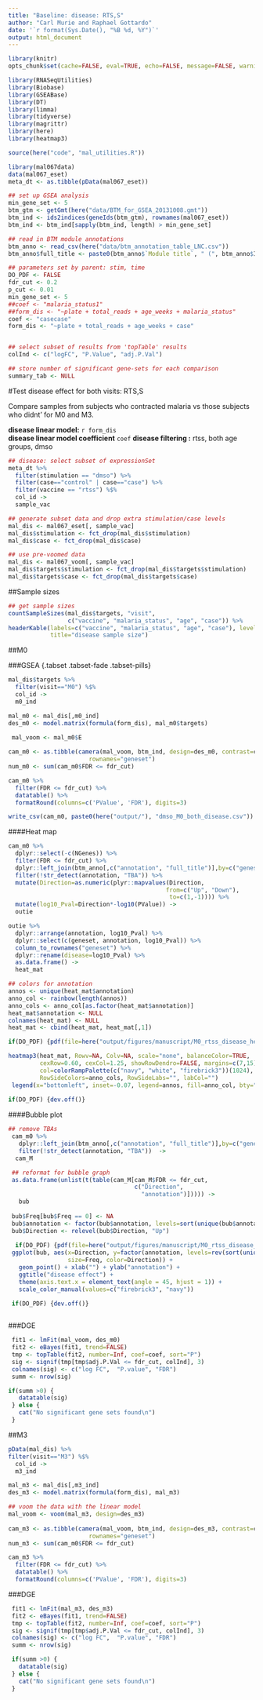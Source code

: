 ```yaml
---
title: "Baseline: disease: RTS,S"
author: "Carl Murie and Raphael Gottardo"
date: '`r format(Sys.Date(), "%B %d, %Y")`'
output: html_document
---
```


```r
library(knitr)
opts_chunk$set(cache=FALSE, eval=TRUE, echo=FALSE, message=FALSE, warning=FALSE, results='asis')
```

```r
library(RNASeqUtilities)
library(Biobase)
library(GSEABase)
library(DT)
library(limma)
library(tidyverse)
library(magrittr)
library(here)
library(heatmap3)

source(here("code", "mal_utilities.R"))
```


```r
library(mal067data)
data(mal067_eset)
meta_dt <- as.tibble(pData(mal067_eset))
```


```r
## set up GSEA analysis
min_gene_set <- 5
btm_gtm <- getGmt(here("data/BTM_for_GSEA_20131008.gmt"))
btm_ind <- ids2indices(geneIds(btm_gtm), rownames(mal067_eset))
btm_ind <- btm_ind[sapply(btm_ind, length) > min_gene_set]

## read in BTM module annotations
btm_anno <- read_csv(here("data/btm_annotation_table_LNC.csv"))
btm_anno$full_title <- paste0(btm_anno$`Module title`, " (", btm_anno$ID, ")")
```


```r

## parameters set by parent: stim, time
DO_PDF <- FALSE
fdr_cut <- 0.2
p_cut <- 0.01
min_gene_set <- 5
##coef <- "malaria_status1"
##form_dis <- "~plate + total_reads + age_weeks + malaria_status"
coef <- "casecase"
form_dis <- "~plate + total_reads + age_weeks + case"


## select subset of results from 'topTable' results
colInd <- c("logFC", "P.Value", "adj.P.Val")

## store number of significant gene-sets for each comparison
summary_tab <- NULL

```


#Test disease effect for both visits: RTS,S

Compare samples from subjects who contracted malaria vs those subjects who didnt' for M0 and M3.

**disease linear model:** `r form_dis`  
**disease linear model coefficient** `coef`
**disease filtering   :** rtss, both age groups, dmso  

```r
## disease: select subset of expressionSet
meta_dt %>% 
  filter(stimulation == "dmso") %>% 
  filter(case=="control" | case=="case") %>%
  filter(vaccine == "rtss") %$%
  col_id ->
  sample_vac

## generate subset data and drop extra stimulation/case levels
mal_dis <- mal067_eset[, sample_vac] 
mal_dis$stimulation <- fct_drop(mal_dis$stimulation)
mal_dis$case <- fct_drop(mal_dis$case)

## use pre-voomed data
mal_dis <- mal067_voom[, sample_vac]
mal_dis$targets$stimulation <- fct_drop(mal_dis$targets$stimulation)
mal_dis$targets$case <- fct_drop(mal_dis$targets$case)
```

##Sample sizes  
  
```r
## get sample sizes
countSampleSizes(mal_dis$targets, "visit", 
                 c("vaccine", "malaria_status", "age", "case")) %>%
headerKable(labels=c("vaccine", "malaria_status", "age", "case"), levels=c(2,2,2,2), 
            title="disease sample size")
```

##M0  

###GSEA {.tabset .tabset-fade .tabset-pills}   
  
```r

mal_dis$targets %>%
  filter(visit=="M0") %$%
  col_id ->
  m0_ind

mal_m0 <- mal_dis[,m0_ind]
des_m0 <- model.matrix(formula(form_dis), mal_m0$targets)
 
 mal_voom <- mal_m0$E

cam_m0 <- as.tibble(camera(mal_voom, btm_ind, design=des_m0, contrast=coef),
                       rownames="geneset")
num_m0 <- sum(cam_m0$FDR <= fdr_cut)

cam_m0 %>%
  filter(FDR <= fdr_cut) %>%
  datatable() %>%
  formatRound(columns=c('PValue', 'FDR'), digits=3)

write_csv(cam_m0, paste0(here("output/"), "dmso_M0_both_disease.csv"))

```
  
####Heat map  
  
```r
  
cam_m0 %>%
  dplyr::select(-c(NGenes)) %>%
  filter(FDR <= fdr_cut) %>% 
  dplyr::left_join(btm_anno[,c("annotation", "full_title")],by=c("geneset"="full_title")) %>%
  filter(!str_detect(annotation, "TBA")) %>%
  mutate(Direction=as.numeric(plyr::mapvalues(Direction, 
                                             from=c("Up", "Down"), 
                                              to=c(1,-1)))) %>%
  mutate(log10_Pval=Direction*-log10(PValue)) ->
  outie

outie %>%
  dplyr::arrange(annotation, log10_Pval) %>%
  dplyr::select(c(geneset, annotation, log10_Pval)) %>%
  column_to_rownames("geneset") %>%
  dplyr::rename(disease=log10_Pval) %>%
  as.data.frame() ->
  heat_mat

## colors for annotation
annos <- unique(heat_mat$annotation)
anno_col <- rainbow(length(annos))
anno_cols <- anno_col[as.factor(heat_mat$annotation)]
heat_mat$annotation <- NULL
colnames(heat_mat) <- NULL
heat_mat <- cbind(heat_mat, heat_mat[,1])

if(DO_PDF) {pdf(file=here("output/figures/manuscript/M0_rtss_disease_heatmap_case_control.pdf"))}

heatmap3(heat_mat, Rowv=NA, Colv=NA, scale="none", balanceColor=TRUE, 
         cexRow=0.60, cexCol=1.25, showRowDendro=FALSE, margins=c(7,15),
         col=colorRampPalette(c("navy", "white", "firebrick3"))(1024),
         RowSideColors=anno_cols, RowSideLabs="", labCol="")
 legend(x="bottomleft", inset=-0.07, legend=annos, fill=anno_col, bty="n", cex=0.7)
 
if(DO_PDF) {dev.off()}

```


####Bubble plot
  
```r

## remove TBAs
 cam_m0 %>%
   dplyr::left_join(btm_anno[,c("annotation", "full_title")],by=c("geneset"="full_title")) %>%
   filter(!str_detect(annotation, "TBA"))  ->
  cam_M

 ## reformat for bubble graph
 as.data.frame(unlist(t(table(cam_M[cam_M$FDR <= fdr_cut,
                                    c("Direction", 
                                      "annotation")])))) ->
   bub
 
 bub$Freq[bub$Freq == 0] <- NA
 bub$annotation <- factor(bub$annotation, levels=sort(unique(bub$annotation)))
 bub$Direction <- relevel(bub$Direction, "Up")
 
  if(DO_PDF) {pdf(file=here("output/figures/manuscript/M0_rtss_disease_bubblecase_control.pdf"))}
 ggplot(bub, aes(x=Direction, y=factor(annotation, levels=rev(sort(unique(annotation)))),
                 size=Freq, color=Direction)) +
   geom_point() + xlab("") + ylab("annotation") +
   ggtitle("disease effect") +
   theme(axis.text.x = element_text(angle = 45, hjust = 1)) +
   scale_color_manual(values=c("firebrick3", "navy")) 

 if(DO_PDF) {dev.off()}
 

```

###DGE  
  
```r

 fit1 <- lmFit(mal_voom, des_m0)
 fit2 <- eBayes(fit1, trend=FALSE)
 tmp <- topTable(fit2, number=Inf, coef=coef, sort="P")
 sig <- signif(tmp[tmp$adj.P.Val <= fdr_cut, colInd], 3)
 colnames(sig) <- c("log FC",  "P.value", "FDR")
 summ <- nrow(sig)

if(summ >0) {
   datatable(sig)
 } else {
   cat("No significant gene sets found\n")
 }

```

##M3  
  
```r

pData(mal_dis) %>%
filter(visit=="M3") %$%
  col_id ->
  m3_ind

mal_m3 <- mal_dis[,m3_ind]
des_m3 <- model.matrix(formula(form_dis), mal_m3)

## voom the data with the linear model
mal_voom <- voom(mal_m3, design=des_m3)
 
cam_m3 <- as.tibble(camera(mal_voom, btm_ind, design=des_m3, contrast=coef),
                       rownames="geneset")
num_m3 <- sum(cam_m0$FDR <= fdr_cut)

cam_m3 %>%
  filter(FDR <= fdr_cut) %>%
  datatable() %>%
  formatRound(columns=c('PValue', 'FDR'), digits=3)

```

###DGE  
  
```r

 fit1 <- lmFit(mal_m3, des_m3)
 fit2 <- eBayes(fit1, trend=FALSE)
 tmp <- topTable(fit2, number=Inf, coef=coef, sort="P")
 sig <- signif(tmp[tmp$adj.P.Val <= fdr_cut, colInd], 3)
 colnames(sig) <- c("log FC",  "P.value", "FDR")
 summ <- nrow(sig)

 if(summ >0) {
   datatable(sig)
 } else {
   cat("No significant gene sets found\n")
 }

```

  
  
  
